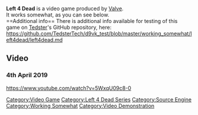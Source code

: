 <strong>Left 4 Dead</strong> is a video game produced by [[Valve]].
<br />
It works somewhat, as you can see below.
<br />
==Additional info==
There is additional info available for testing of this game on [[User:Tedster|Tedster]]'s GitHub repository, here:
<br />
https://github.com/TedsterTech/d9vk_test/blob/master/working_somewhat/left4dead/left4dead.md

==Video==
===4th April 2019===
<youtube>https://www.youtube.com/watch?v=5WxqU09c8-0</youtube>

[[Category:Video Game]]
[[Category:Left 4 Dead Series]]
[[Category:Source Engine]]
[[Category:Working Somewhat]]
[[Category:Video Demonstration]]
